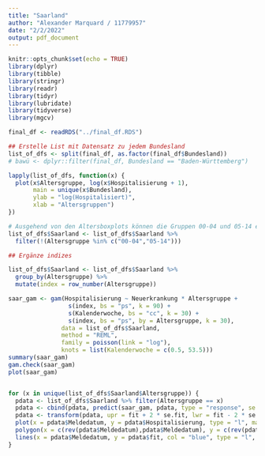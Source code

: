 ```yaml
---
title: "Saarland"
author: "Alexander Marquard / 11779957"
date: "2/2/2022"
output: pdf_document
---
```


```r
knitr::opts_chunk$set(echo = TRUE)
library(dplyr)
library(tibble)
library(stringr)
library(readr)
library(tidyr)
library(lubridate)
library(tidyverse)
library(mgcv)
```

```r
final_df <- readRDS("../final_df.RDS")

## Erstelle List mit Datensatz zu jedem Bundesland
list_of_dfs <- split(final_df, as.factor(final_df$Bundesland))
# bawü <- dplyr::filter(final_df, Bundesland == "Baden-Württemberg")
```

```r
lapply(list_of_dfs, function(x) {
  plot(x$Altersgruppe, log(x$Hospitalisierung + 1), 
       main = unique(x$Bundesland),
       ylab = "log(Hospitalisiert)",
       xlab = "Altersgruppen")
})
```

```r
# Ausgehend von den Altersboxplots können die Gruppen 00-04 und 05-14 entfernt werden
list_of_dfs$Saarland <- list_of_dfs$Saarland %>%
  filter(!(Altersgruppe %in% c("00-04","05-14")))

## Ergänze indizes

list_of_dfs$Saarland <- list_of_dfs$Saarland %>%
  group_by(Altersgruppe) %>%
  mutate(index = row_number(Altersgruppe))

saar_gam <- gam(Hospitalisierung ~ Neuerkrankung * Altersgruppe +
                 s(index, bs = "ps", k = 90) + 
                 s(Kalenderwoche, bs = "cc", k = 30) +
                 s(index, bs = "ps", by = Altersgruppe, k = 30),
               data = list_of_dfs$Saarland,
               method = "REML",
               family = poisson(link = "log"),
               knots = list(Kalenderwoche = c(0.5, 53.5)))
summary(saar_gam)
gam.check(saar_gam)
plot(saar_gam)


for (x in unique(list_of_dfs$Saarland$Altersgruppe)) {
  pdata <- list_of_dfs$Saarland %>% filter(Altersgruppe == x)
  pdata <- cbind(pdata, predict(saar_gam, pdata, type = "response", se = T))
  pdata <- transform(pdata, upr = fit + 2 * se.fit, lwr = fit - 2 * se.fit)
  plot(x = pdata$Meldedatum, y = pdata$Hospitalisierung, type = "l", main = x)
  polygon(x = c(rev(pdata$Meldedatum),pdata$Meldedatum), y = c(rev(pdata$lwr), pdata$upr), col = alpha("grey80", 0.4), border = NA)
  lines(x = pdata$Meldedatum, y = pdata$fit, col = "blue", type = "l", lwd = 2)
}
```